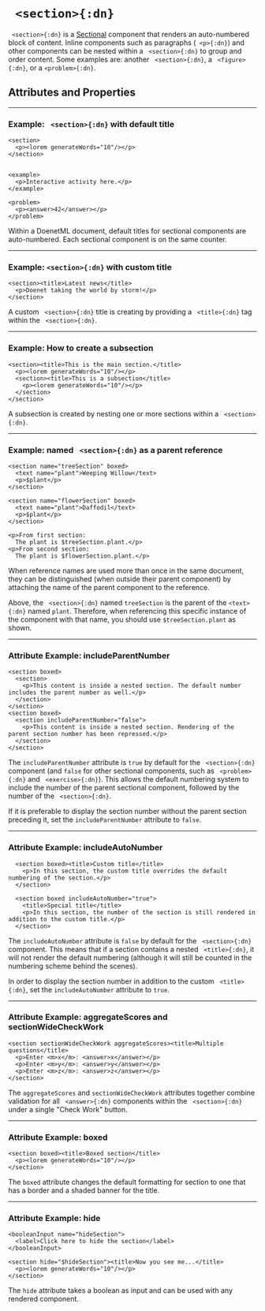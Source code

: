 

# ` <section>{:dn}`


` <section>{:dn}` is a [Sectional](../document_structure/essentialConcepts#component-types)
component that renders an auto-numbered block of content. Inline components such as 
paragraphs (` <p>{:dn}`) and other components can be nested within a ` <section>{:dn}` to 
group and order content. Some examples are: another ` <section>{:dn}`, 
a ` <figure>{:dn}`, or a `<problem>{:dn}`.


## Attributes and Properties 
 <AttrDisplay name='section'/> 
 <PropDisplay name='section'/>


---

### Example: ` <section>{:dn}` with default title


```doenet-editor-horiz
<section>
  <p><lorem generateWords="10"/></p>
</section>


<example>
  <p>Interactive activity here.</p>
</example>

<problem>
  <p><answer>42</answer></p>
</problem>
```



Within a DoenetML document, default titles for sectional components are 
auto-numbered. Each sectional component is on the same counter.



---

### Example: `<section>{:dn}` with custom title


```doenet-editor-horiz
<section><title>Latest news</title>
  <p>Doenet taking the world by storm!</p>
</section>
```



A custom ` <section>{:dn}` title is creating by providing a ` <title>{:dn}` 
tag within the ` <section>{:dn}`.



---

### Example: How to create a subsection


```doenet-editor-horiz
<section><title>This is the main section.</title>
  <p><lorem generateWords="10"/></p>
  <section><title>This is a subsection</title>
    <p><lorem generateWords="10"/></p>
  </section>
</section>
```



A subsection is created by nesting one or more sections within a ` <section>{:dn}`.



---

### Example: named ` <section>{:dn}` as a parent reference


```doenet-editor-horiz
<section name="treeSection" boxed>
  <text name="plant">Weeping Willow</text>
  <p>$plant</p>
</section>

<section name="flowerSection" boxed>
  <text name="plant">Daffodil</text>
  <p>$plant</p>
</section>

<p>From first section: 
  The plant is $treeSection.plant.</p>
<p>From second section: 
  The plant is $flowerSection.plant.</p>
```

When reference names are used more than once in the same document,
they can be distinguished (when outside their parent component) by 
attaching the name of the parent component to the reference.


Above, the ` <section>{:dn}` named `treeSection` is the
parent of the `<text>{:dn}` named `plant`. Therefore, when 
referencing this specific instance of the component with that name, 
you should use `$treeSection.plant` as shown.


---

### Attribute Example: includeParentNumber


```doenet-example
<section boxed>
  <section>
    <p>This content is inside a nested section. The default number includes the parent number as well.</p>
  </section>
</section>
<section boxed>
  <section includeParentNumber="false">
    <p>This content is inside a nested section. Rendering of the parent section number has been repressed.</p>
  </section>
</section>
```



The `includeParentNumber` attribute is `true` by default for the ` <section>{:dn}` component (and `false` for other sectional components, such as ` <problem>{:dn}` and ` <exercise>{:dn}`). This allows the default numbering system to include the number of the parent sectional component, followed by the number of the ` <section>{:dn}`.


If it is preferable to display the section number without the parent section preceding it, set the `includeParentNumber` attribute to `false`.



---

### Attribute Example: includeAutoNumber


```doenet-example
  <section boxed><title>Custom title</title>
    <p>In this section, the custom title overrides the default numbering of the section.</p>
  </section>

  <section boxed includeAutoNumber="true">
    <title>Special title</title>
    <p>In this section, the number of the section is still rendered in addition to the custom title.</p>
  </section>
```



The `includeAutoNumber` attribute is `false` by default for the ` <section>{:dn}` component. This 
means that if a section contains a nested ` <title>{:dn}`, it will not render the default 
numbering (although it will still be counted in the numbering scheme behind the scenes).


In order to display the section number in addition to the custom ` <title>{:dn}`, set 
the `includeAutoNumber` attribute to `true`.



---

### Attribute Example: aggregateScores and sectionWideCheckWork


```doenet-example
<section sectionWideCheckWork aggregateScores><title>Multiple questions</title>
  <p>Enter <m>x</m>: <answer>x</answer></p>
  <p>Enter <m>y</m>: <answer>y</answer></p>
  <p>Enter <m>z</m>: <answer>z</answer></p>
</section>
```



The `aggregateScores` and `sectionWideCheckWork` attributes together combine 
validation for all ` <answer>{:dn}` components within the ` <section>{:dn}` under a 
single "Check Work" button.


---

### Attribute Example: boxed


```doenet-example
<section boxed><title>Boxed section</title>
  <p><lorem generateWords="10"/></p>
</section>
```



The `boxed` attribute changes the default formatting for section to one 
that has a border and a shaded banner for the title.



---

### Attribute Example: hide


```doenet-example
<booleanInput name="hideSection">
  <label>Click here to hide the section</label>
</booleanInput>

<section hide="$hideSection"><title>Now you see me...</title>
  <p><lorem generateWords="10"/></p>
</section>
```



The `hide` attribute takes a boolean as input and can be used with any rendered component.


